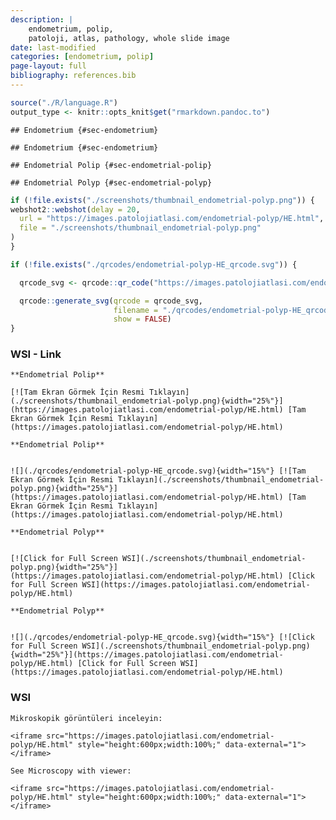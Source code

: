 ```yaml
---
description: |
    endometrium, polip,
    patoloji, atlas, pathology, whole slide image
date: last-modified
categories: [endometrium, polip]
page-layout: full
bibliography: references.bib
---
```


```r

source("./R/language.R")
output_type <- knitr::opts_knit$get("rmarkdown.pandoc.to")

```



```asis

## Endometrium {#sec-endometrium}

```

```asis

## Endometrium {#sec-endometrium}

```


```asis

## Endometrial Polip {#sec-endometrial-polip}

```

```asis

## Endometrial Polyp {#sec-endometrial-polyp}

```

```r
if (!file.exists("./screenshots/thumbnail_endometrial-polyp.png")) {
webshot2::webshot(delay = 20,
  url = "https://images.patolojiatlasi.com/endometrial-polyp/HE.html",
  file = "./screenshots/thumbnail_endometrial-polyp.png"
)
}
```

```r
if (!file.exists("./qrcodes/endometrial-polyp-HE_qrcode.svg")) {

  qrcode_svg <- qrcode::qr_code("https://images.patolojiatlasi.com/endometrial-polyp/HE.html")

  qrcode::generate_svg(qrcode = qrcode_svg,
                       filename = "./qrcodes/endometrial-polyp-HE_qrcode.svg",
                       show = FALSE)
}
```


::::: panel-tabset


### WSI - Link



:::: {.content-hidden when-format="pdf"}



```asis

**Endometrial Polip**

[![Tam Ekran Görmek İçin Resmi Tıklayın](./screenshots/thumbnail_endometrial-polyp.png){width="25%"}](https://images.patolojiatlasi.com/endometrial-polyp/HE.html) [Tam Ekran Görmek İçin Resmi Tıklayın](https://images.patolojiatlasi.com/endometrial-polyp/HE.html)

```




::::





:::: {.content-visible when-format="pdf"}


```asis

**Endometrial Polip**


![](./qrcodes/endometrial-polyp-HE_qrcode.svg){width="15%"} [![Tam Ekran Görmek İçin Resmi Tıklayın](./screenshots/thumbnail_endometrial-polyp.png){width="25%"}](https://images.patolojiatlasi.com/endometrial-polyp/HE.html) [Tam Ekran Görmek İçin Resmi Tıklayın](https://images.patolojiatlasi.com/endometrial-polyp/HE.html)

```






::::


:::: {.content-hidden when-format="pdf"}



```asis

**Endometrial Polyp**


[![Click for Full Screen WSI](./screenshots/thumbnail_endometrial-polyp.png){width="25%"}](https://images.patolojiatlasi.com/endometrial-polyp/HE.html) [Click for Full Screen WSI](https://images.patolojiatlasi.com/endometrial-polyp/HE.html)

```


::::





:::: {.content-visible when-format="pdf"}



```asis

**Endometrial Polyp**


![](./qrcodes/endometrial-polyp-HE_qrcode.svg){width="15%"} [![Click for Full Screen WSI](./screenshots/thumbnail_endometrial-polyp.png){width="25%"}](https://images.patolojiatlasi.com/endometrial-polyp/HE.html) [Click for Full Screen WSI](https://images.patolojiatlasi.com/endometrial-polyp/HE.html)

```



::::


### WSI


```asis

Mikroskopik görüntüleri inceleyin:

<iframe src="https://images.patolojiatlasi.com/endometrial-polyp/HE.html" style="height:600px;width:100%;" data-external="1"></iframe>

```


```asis

See Microscopy with viewer: 

<iframe src="https://images.patolojiatlasi.com/endometrial-polyp/HE.html" style="height:600px;width:100%;" data-external="1"></iframe>

```


:::::



